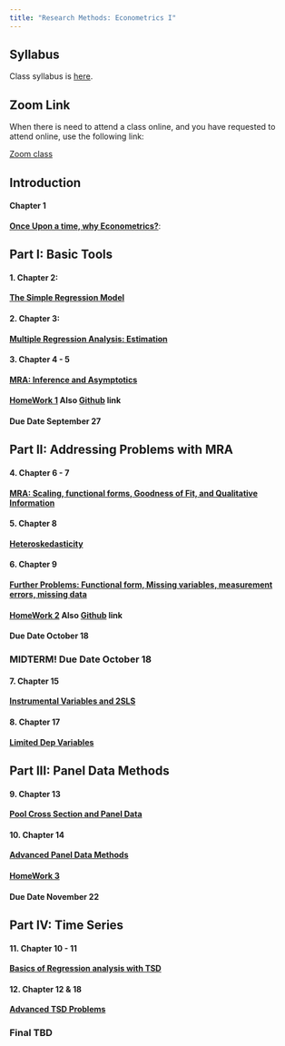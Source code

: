 ```yaml
---
title: "Research Methods: Econometrics I"
---
```


## Syllabus

Class syllabus is [here](Syllabus.qmd).

## Zoom Link

When there is need to attend a class online, and you have requested to attend online, use the following link:

[Zoom class](https://bard.zoom.us/j/9468356150?pwd=SXR4cDJmMUZ2WlZZZ2dQbE1BN25qdz09)

## Introduction 

#### **Chapter 1**

[**Once Upon a time, why Econometrics?**](1_introduction.qmd):  

## Part I: Basic Tools

#### 1. Chapter 2: 

   [**The Simple Regression Model**](2_SRA.qmd)

#### 2. Chapter 3: 
   
   [**Multiple Regression Analysis: Estimation**](3_MLRM.qmd)

#### 3. Chapter 4 - 5
   
   [**MRA: Inference and Asymptotics**](4_MLRM_IA.qmd)

#### [HomeWork 1](homework_1.qmd) Also [Github](https://classroom.github.com/a/6LB49BSx) link
#### Due Date September 27


## Part II: Addressing Problems with MRA

#### 4. Chapter 6 - 7

   [**MRA: Scaling, functional forms, Goodness of Fit, and Qualitative Information**](5_FXMRA.qmd)

#### 5. Chapter 8

   [**Heteroskedasticity**](6_Heteros.qmd)

#### 6. Chapter 9

   [**Further Problems: Functional form, Missing variables, measurement errors, missing data**](7_spec.qmd)

#### [HomeWork 2](homework_2.qmd) Also [Github](https://classroom.github.com/a/j8sU9O_n) link
#### Due Date October 18

### MIDTERM! Due Date October 18

#### 7. Chapter 15

   [**Instrumental Variables and 2SLS**](8_iv2sls.qmd)

#### 8. Chapter 17

   [**Limited Dep Variables**](9_ldvm.qmd)

## Part III: Panel Data Methods

#### 9. Chapter 13

   [**Pool Cross Section and Panel Data**](10_pooldata.qmd)

#### 10. Chapter 14

   [**Advanced Panel Data Methods**](11_advpanel.qmd)

#### [HomeWork 3](homework_3.qmd) 
#### Due Date November 22

## Part IV: Time Series

#### 11. Chapter 10 - 11     

   [**Basics of Regression analysis with TSD**](12_timeseries.qmd)

#### 12. Chapter 12 & 18

   [**Advanced TSD Problems**](13_advtimeseries.qmd)

### Final TBD

